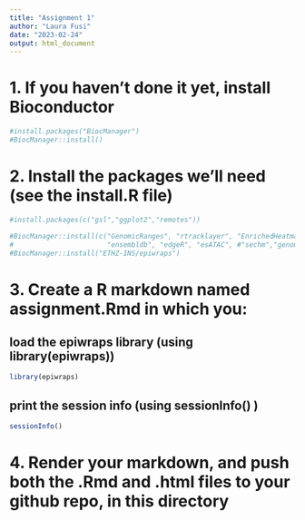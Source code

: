 ---
title: "Assignment 1"
author: "Laura Fusi"
date: "2023-02-24"
output: html_document
---

# 1. If you haven't done it yet, install Bioconductor

```{r}
#install.packages("BiocManager")
#BiocManager::install()
```

# 2. Install the packages we'll need (see the install.R file)
```{r}
#install.packages(c("gsl","ggplot2","remotes"))

#BiocManager::install(c("GenomicRanges", "rtracklayer", "EnrichedHeatmap", "AnnotationHub", 
#                       "ensembldb", "edgeR", "esATAC", #"sechm","genomation","Rsubread","Rfastp"))
#BiocManager::install("ETHZ-INS/epiwraps")
```
# 3. Create a R markdown named assignment.Rmd in which you:

## load the epiwraps library (using library(epiwraps))

```{r}
library(epiwraps)
```

## print the session info (using sessionInfo() )

```{r}
sessionInfo()
```

# 4. Render your markdown, and push both the .Rmd and .html files to your github repo, in this directory
